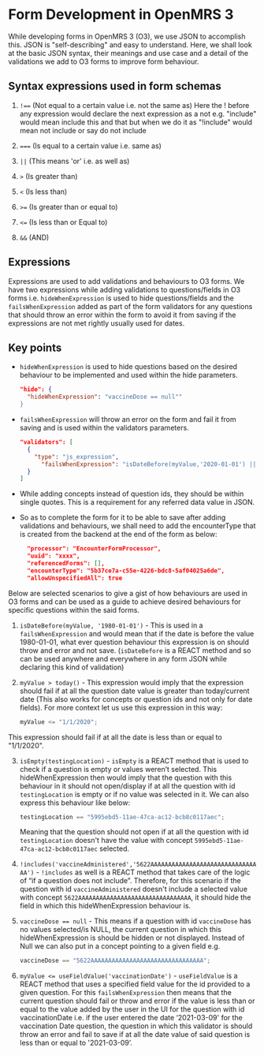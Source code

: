 # Form Development in OpenMRS 3

While developing forms in OpenMRS 3 (O3), we use JSON to accomplish this. JSON is "self-describing" and easy to understand. Here, we shall look at the basic JSON syntax, their meanings and use case and a detail of the validations we add to O3 forms to improve form behaviour.

## Syntax expressions used in form schemas

1. `!==` (Not equal to a certain value i.e. not the same as) Here the ! before any expression would declare the next expression as a not e.g. "include" would mean include this and that but when we do it as "!include" would mean not include or say do not include

2. `===` (Is equal to a certain value i.e. same as)

3. `||` (This means 'or' i.e. as well as)

4. `>` (Is greater than)

5. `<` (Is less than)

6. `>=` (Is greater than or equal to)

7. `<=` (Is less than or Equal to)

8. `&&` (AND)

## Expressions

Expressions are used to add validations and behaviours to O3 forms. We have two expressions while adding validations to questions/fields in O3 forms i.e. `hideWhenExpression` is used to hide questions/fields and the `failsWhenExpression` added as part of the form validators for any questions that should throw an error within the form to avoid it from saving if the expressions are not met rightly usually used for dates.

## Key points

- `hideWhenExpression` is used to hide questions based on the desired behaviour to be implemented and used within the hide parameters.

  ```json copy
  "hide": {
    "hideWhenExpression": "vaccineDose == null""
  }
  ```

- `failsWhenExpression` will throw an error on the form and fail it from saving and is used within the validators parameters.

  ```json copy
  "validators": [
    {
      "type": "js_expression",
        "failsWhenExpression": "isDateBefore(myValue,'2020-01-01') || myValue <= useFieldValue('vaccinationDate')"
    }
  ]
  ```

- While adding concepts instead of question ids, they should be within single quotes. This is a requirement for any referred data value in JSON.
- So as to complete the form for it to be able to save after adding validations and behaviours, we shall need to add the encounterType that is created from the backend at the end of the form as below:

  ```json
    "processor": "EncounterFormProcessor",
    "uuid": "xxxx",
    "referencedForms": [],
    "encounterType": "5b37ce7a-c55e-4226-bdc8-5af04025a6de",
    "allowUnspecifiedAll": true
  ```

Below are selected scenarios to give a gist of how behaviours are used in O3 forms and can be used as a guide to achieve desired behaviours for specific questions within the said forms.

1. `isDateBefore(myValue, '1980-01-01')` - This is used in a `failsWhenExpression` and would mean that if the date is before the value 1980-01-01, what ever question behaviour this expression is on should throw and error and not save. (`isDateBefore` is a REACT method and so can be used anywhere and everywhere in any form JSON while declaring this kind of validation)

2. `myValue > today()` - This expression would imply that the expression should fail if at all the question date value is greater than today/current date (This also works for concepts or question ids and not only for date fields). For more context let us use this expression in this way:

   ```js
   myValue <= "1/1/2020";
   ```

This expression should fail if at all the date is less than or equal to "1/1/2020".

3. `isEmpty(testingLocation)` - `isEmpty` is a REACT method that is used to check if a question is empty or values weren’t selected. This hideWhenExpression then would imply that the question with this behaviour in it should not open/display if at all the question with id `testingLocation` is empty or if no value was selected in it. We can also express this behaviour like below:

   ```js
   testingLocation == "5995ebd5-11ae-47ca-ac12-bcb8c0117aec";
   ```

   Meaning that the question should not open if at all the question with id `testingLocation` doesn't have the value with concept `5995ebd5-11ae-47ca-ac12-bcb8c0117aec` selected.

4. `!includes('vaccineAdministered','5622AAAAAAAAAAAAAAAAAAAAAAAAAAAAAAAA')` - `!includes` as well is a REACT method that takes care of the logic of “if a question does not include”. Therefore, for this scenario if the question with id `vaccineAdministered` doesn't include a selected value with concept `5622AAAAAAAAAAAAAAAAAAAAAAAAAAAAAAAA`, it should hide the field in which this hideWhenExpression behaviour is.

5. `vaccineDose == null` - This means if a question with id `vaccineDose` has no values selected/is NULL, the current question in which this hideWhenExpression is should be hidden or not displayed. Instead of Null we can also put in a concept pointing to a given field e.g.

   ```js
   vaccineDose == "5622AAAAAAAAAAAAAAAAAAAAAAAAAAAAAAAA";
   ```

6. `myValue <= useFieldValue('vaccinationDate')` - `useFieldValue` is a REACT method that uses a specified field value for the id provided to a given question. For this `failsWhenExpression` then means that the current question should fail or throw and error if the value is less than or equal to the value added by the user in the UI for the question with id vaccinationDate i.e. if the user entered the date ‘2021-03-09' for the vaccination Date question, the question in which this validator is should throw an error and fail to save if at all the date value of said question is less than or equal to '2021-03-09’.
